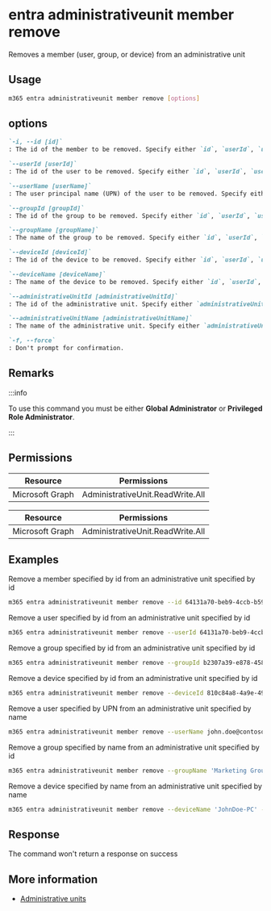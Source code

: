 
# entra administrativeunit member remove

Removes a member (user, group, or device) from an administrative unit

## Usage

```sh
m365 entra administrativeunit member remove [options]
```

## options

```md definition-list
`-i, --id [id]`
: The id of the member to be removed. Specify either `id`, `userId`, `userName`, `groupId`, `groupName`, `deviceId` or `deviceName`.

`--userId [userId]`
: The id of the user to be removed. Specify either `id`, `userId`, `userName`, `groupId`, `groupName`, `deviceId` or `deviceName`.

`--userName [userName]`
: The user principal name (UPN) of the user to be removed. Specify either `id`, `userId`, `userName`, `groupId`, `groupName`, `deviceId` or `deviceName`.

`--groupId [groupId]`
: The id of the group to be removed. Specify either `id`, `userId`, `userName`, `groupId`, `groupName`, `deviceId` or `deviceName`.

`--groupName [groupName]`
: The name of the group to be removed. Specify either `id`, `userId`, `userName`, `groupId`, `groupName`, `deviceId` or `deviceName`.

`--deviceId [deviceId]`
: The id of the device to be removed. Specify either `id`, `userId`, `userName`, `groupId`, `groupName`, `deviceId` or `deviceName`.

`--deviceName [deviceName]`
: The name of the device to be removed. Specify either `id`, `userId`, `userName`, `groupId`, `groupName`, `deviceId` or `deviceName`.

`--administrativeUnitId [administrativeUnitId]`
: The id of the administrative unit. Specify either `administrativeUnitId` or `administrativeUnitName` but not both.

`--administrativeUnitName [administrativeUnitName]`
: The name of the administrative unit. Specify either `administrativeUnitId` or `administrativeUnitName` but not both.

`-f, --force`
: Don't prompt for confirmation.
```

<Global />

## Remarks

:::info

To use this command you must be either **Global Administrator** or **Privileged Role Administrator**.

:::

## Permissions

<Tabs>
  <TabItem value="Delegated">

  | Resource        | Permissions                      |
  |-----------------|----------------------------------|
  | Microsoft Graph | AdministrativeUnit.ReadWrite.All |

  </TabItem>
  <TabItem value="Application">

  | Resource        | Permissions                      |
  |-----------------|----------------------------------|
  | Microsoft Graph | AdministrativeUnit.ReadWrite.All |

  </TabItem>
</Tabs>

## Examples

Remove a member specified by id from an administrative unit specified by id

```sh
m365 entra administrativeunit member remove --id 64131a70-beb9-4ccb-b590-4401e58446ec --administrativeUnitId 03c4c9dc-6f0c-4c4f-a4e6-0c9ed80f54c7
```

Remove a user specified by id from an administrative unit specified by id

```sh
m365 entra administrativeunit member remove --userId 64131a70-beb9-4ccb-b590-4401e58446ec --administrativeUnitId 03c4c9dc-6f0c-4c4f-a4e6-0c9ed80f54c7
```

Remove a group specified by id from an administrative unit specified by id

```sh
m365 entra administrativeunit member remove --groupId b2307a39-e878-458b-bc90-03bc578531d6 --administrativeUnitId 03c4c9dc-6f0c-4c4f-a4e6-0c9ed80f54c7
```

Remove a device specified by id from an administrative unit specified by id

```sh
m365 entra administrativeunit member remove --deviceId 810c84a8-4a9e-49e6-bf7d-12d183f40d01 --administrativeUnitId 03c4c9dc-6f0c-4c4f-a4e6-0c9ed80f54c7
```

Remove a user specified by UPN from an administrative unit specified by name

```sh
m365 entra administrativeunit member remove --userName john.doe@contoso.com --administrativeUnitName 'Marketing Division'
```

Remove a group specified by name from an administrative unit specified by id

```sh
m365 entra administrativeunit member remove --groupName 'Marketing Group' --administrativeUnitId 03c4c9dc-6f0c-4c4f-a4e6-0c9ed80f54c7
```

Remove a device specified by name from an administrative unit specified by name

```sh
m365 entra administrativeunit member remove --deviceName 'JohnDoe-PC' --administrativeUnitName 'Marketing Division'
```

## Response

The command won't return a response on success

## More information

- [Administrative units](https://learn.microsoft.com/entra/identity/role-based-access-control/administrative-units)
